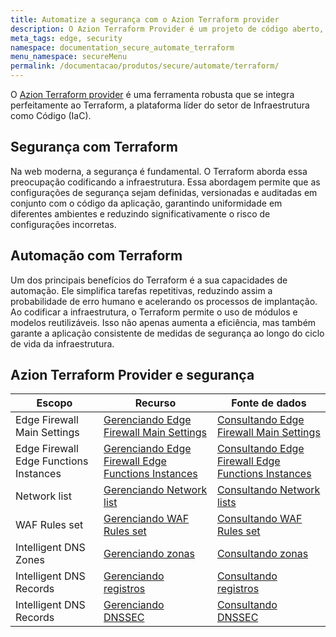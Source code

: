 ```yaml
---
title: Automatize a segurança com o Azion Terraform provider
description: O Azion Terraform Provider é um projeto de código aberto, registrado na HashiCorp. Através do SDK Azion para Go, o provider se comunica com as APIs da Azion, para que você possa gerenciar sua infraestrutura hospedada na plataforma da Azion, localmente, como código.
meta_tags: edge, security
namespace: documentation_secure_automate_terraform
menu_namespace: secureMenu
permalink: /documentacao/produtos/secure/automate/terraform/
---
```


O [Azion Terraform provider](https://registry.terraform.io/providers/aziontech/azion/latest/docs) é uma ferramenta robusta que se integra perfeitamente ao Terraform, a plataforma líder do setor de Infraestrutura como Código (IaC).

## Segurança com Terraform

Na web moderna, a segurança é fundamental. O Terraform aborda essa preocupação codificando a infraestrutura. Essa abordagem permite que as configurações de segurança sejam definidas, versionadas e auditadas em conjunto com o código da aplicação, garantindo uniformidade em diferentes ambientes e reduzindo significativamente o risco de configurações incorretas.

## Automação com Terraform

Um dos principais benefícios do Terraform é a sua capacidades de automação. Ele simplifica tarefas repetitivas, reduzindo assim a probabilidade de erro humano e acelerando os processos de implantação. Ao codificar a infraestrutura, o Terraform permite o uso de módulos e modelos reutilizáveis. Isso não apenas aumenta a eficiência, mas também garante a aplicação consistente de medidas de segurança ao longo do ciclo de vida da infraestrutura.

## Azion Terraform Provider e segurança

| Escopo | Recurso | Fonte de dados |
| --- | --- | --- |
|  Edge Firewall Main Settings | [Gerenciando Edge Firewall Main Settings ](https://registry.terraform.io/providers/aziontech/azion/latest/docs/resources/edge_firewall_main_setting) | [Consultando Edge Firewall Main Settings ](https://registry.terraform.io/providers/aziontech/azion/latest/docs/data-sources/edge_firewall_main_settings) |
|  Edge Firewall Edge Functions Instances | [Gerenciando Edge Firewall Edge Functions Instances ](https://registry.terraform.io/providers/aziontech/azion/latest/docs/resources/edge_firewall_edge_functions_instance) | [Consultando Edge Firewall Edge Functions Instances ](https://registry.terraform.io/providers/aziontech/azion/latest/docs/data-sources/edge_firewall_edge_function_instances) |
|  Network list | [Gerenciando Network list ](https://registry.terraform.io/providers/aziontech/azion/latest/docs/resources/network_list) | [Consultando  Network lists](https://registry.terraform.io/providers/aziontech/azion/latest/docs/data-sources/network_lists) |
|  WAF Rules set | [Gerenciando WAF Rules set](https://registry.terraform.io/providers/aziontech/azion/latest/docs/resources/waf_rule_set) | [Consultando WAF Rules set](https://registry.terraform.io/providers/aziontech/azion/latest/docs/data-sources/waf_rule_sets) |
|  Intelligent DNS Zones | [Gerenciando zonas](https://registry.terraform.io/providers/aziontech/azion/latest/docs/resources/intelligent_dns_zone)| [Consultando zonas](https://registry.terraform.io/providers/aziontech/azion/latest/docs/data-sources/intelligent_dns_zones) |
|  Intelligent DNS Records | [Gerenciando registros](https://registry.terraform.io/providers/aziontech/azion/latest/docs/resources/intelligent_dns_record) | [Consultando registros](https://github.com/aziontech/terraform-provider-azion/blob/main/docs/data-sources/records.md)|
|  Intelligent DNS Records | [Gerenciando DNSSEC](https://registry.terraform.io/providers/aziontech/azion/latest/docs/resources/intelligent_dns_dnssec) | [Consultando DNSSEC](https://registry.terraform.io/providers/aziontech/azion/latest/docs/data-sources/intelligent_dns_dnssec)|